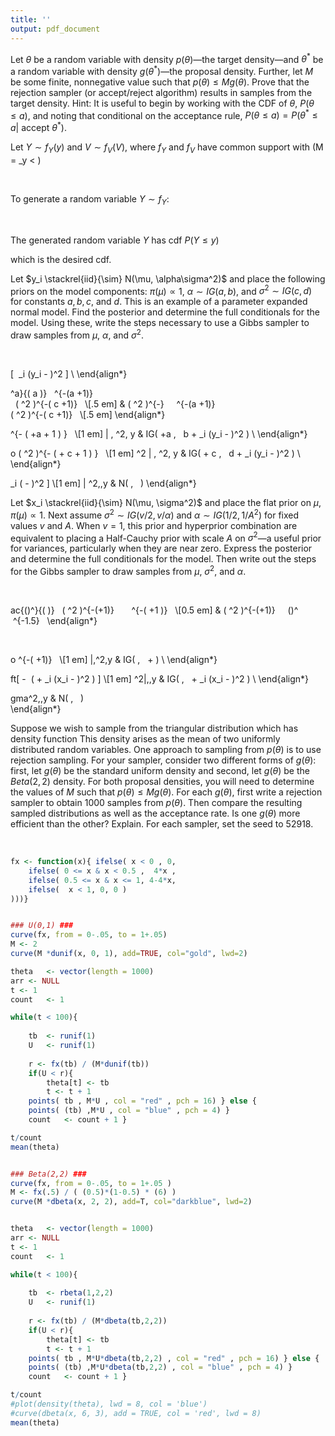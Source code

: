 ```yaml
---
title: ''
output: pdf_document
---
```


Let $\theta$ be a random variable with density $p(\theta)$---the target density---and $\theta^*$ be a random variable with density $g(\theta^*)$---the proposal density. Further, let $M$ be some finite, nonnegative value such that $p(\theta) \leq Mg(\theta)$. Prove that the rejection sampler (or accept/reject algorithm) results in samples from the target density. Hint: It is useful to begin by working with the CDF of $\theta$, $P(\theta \leq a)$, and noting that conditional on the acceptance rule, $P(\theta \leq a) = P(\theta^* \leq a |$ accept $\theta^*)$.
	
	
	
	
Let $Y \sim f_Y(y)$ and $V \sim f_V(V)$, where $f_Y$ and $f_V$ have common support with \(\displaystyle M = \sup_y \cfrac{f_Y(y)}{ \  M f_V(y)\ } < \infty\)

\ 

To generate a random variable $Y \sim f_Y$:
\begin{itemize}
    \item[a.] Generate $U\sim Unif(0,1)$ and $V \sim f_V$, independent.
    \item[b.] If \(\displaystyle U < \cfrac{f_Y(V)}{ \ Mf_V(V) \ }\), set $Y= V$; otherwise, return to step (a)
\end{itemize}

\ 

The generated random variable $Y$ has cdf $P(Y\leq y )$

\begin{align*}
    P(Y\leq y ) &= P(V \leq y | accept ) \\[.5 em]
    &= P \left( V \leq y \  \bigg|  \  U < \cfrac{f_Y(V)}{ \ M f_V(V)  \ } \ \right)  \\[.5 em]
    &= \cfrac{  \ P\left( V \leq y, U < \frac{f_Y(V)}{ \ M f_V(V) \ } \right)  \ }{P\left( U <     
        \frac{f_Y(V)}{    \ M f_V(V) \ }\right)}  \\[.5 em]
    &= \cfrac{ \  \displaystyle \int\limits_{-\infty}^y \int_0^{\frac{f_Y(v)}{  Mf_V(v)  }} \  \text{d}u \  f_V(v) \  \text{d}v \ }{ \  \displaystyle \int\limits_{-\infty}^\infty   \int_0^{\frac{f_Y(v)}{  Mf_V(v)  }} \  \text{d}u \  f_V(v) \  \text{d}v \ }    \\[.5 em]
   &= \int_{-\infty}^y f_Y(v) \  \text{d}v 
\end{align*}

which is the desired cdf.

\newpage 
	
 Let $y_i \stackrel{iid}{\sim} N(\mu, \alpha\sigma^2)$ and place the following priors on the model components: $\pi(\mu) \propto 1$, $\alpha \sim IG(a, b)$, and $\sigma^2 \sim IG(c, d)$ for constants $a, b, c,$ and $d$. This is an example of a parameter expanded normal model. Find the posterior and determine the full conditionals for the model. Using these, write the steps necessary to use a Gibbs sampler to draw samples from $\mu$, $\alpha$, and $\sigma^2$.

\ 
 
 \begin{align*}
     \mathcal{L}(y_i|\mu, \sigma^2 , \alpha ) & \propto \left( \alpha \sigma^2 \right)^{-\frac{n}{2}} \ 
    \exp\left[ \cfrac{1}{ \ 2\alpha \sigma^2 \ } \ \sum_i (y_i  - \mu )^2 \right] \\
 \end{align*}

\begin{align*}
    p(\mu,\alpha, \sigma^2|y) &    \propto 
    \left( \alpha \sigma^2 \right)^{-\frac{n}{2}} \ 
    \exp\left[ \cfrac{1}{ \ 2\alpha \sigma^2 \ } \ \sum_i (y_i - \mu )^2 \right] \ 
    \cfrac{b^a}{\Gamma\left( a \right)} \   \alpha^{-\left(a +1\right)} \ 
         \exp\left[ - \cfrac{b}{\alpha } \right] \
    \cfrac{d^c}{\Gamma\left( c \right)} \ 
    \left( \sigma^2 \right)^{-\left( c +1\right)} \ 
    \exp\left[ - \cfrac{d}{\sigma^2 } \right] \\[.5 em]
    & \propto \left( \alpha \sigma^2 \right)^{-\frac{n}{2}} \ 
    \exp\left[ \cfrac{1}{ \ 2\alpha \sigma^2 \ } \ \sum_i (y_i - \mu )^2 \right] \ 
      \alpha^{-\left(a +1\right)} \ 
         \exp\left[ - \cfrac{b}{\alpha } \right] \
    \left( \sigma^2 \right)^{-\left( c +1\right)} \ 
    \exp\left[ - \cfrac{d}{\sigma^2 } \right] \\[.5 em]
\end{align*}


\begin{align*}
    p( \alpha | \mu , \sigma^2, y) & \propto 
     \alpha^{-\frac{n}{2}} \ 
    \exp\left[ -\cfrac{1}{ \ 2\alpha \sigma^2 \ } \ \sum_i (y_i - \mu )^2 \right] \
     \alpha^{-\left(a +1\right)} \ \exp\left[ -\cfrac{b}{\alpha } \right] \\[.5 em]
   & \propto \alpha^{- \left( \frac{n}{2} +a + 1 \right) } \ 
     \exp\left[ - \cfrac{1}{ \  \alpha \ } \ \left( b + \cfrac{1}{ 2\sigma^2 } \sum_i (y_i - \mu )^2 \right) \right] \\[1 em]
  \alpha | \mu , \sigma^2, y   & \sim IG\left(  \frac{n}{2} +a , \ 
    b + \cfrac{1}{ 2\sigma^2 } \sum_i (y_i - \mu )^2  \right) \\
\end{align*}


\begin{align*}
    p( \sigma^2 | \mu ,\alpha , y) & \propto 
    \left( \sigma^2 \right)^{-\frac{n}{2}} \ 
    \exp\left[-\cfrac{1}{ \ 2\alpha \sigma^2 \ } \ \sum_i (y_i - \mu )^2 \right] \ 
    \left( \sigma^2 \right)^{-\left( c +1\right)} \ 
    \exp\left[ - \cfrac{d}{\sigma^2 } \right] \\[.5 em]
    & \propto \left( \sigma^2 \right)^{- \left( \frac{n}{2} + c + 1 \right) } \ 
    \exp\left[ - \cfrac{1}{ \ \sigma^2 \ } \ \left( d + \cfrac{1}{2\alpha}
        \sum_i (y_i - \mu )^2 \right) \right] \\[1 em] 
  \sigma^2 | \mu , \alpha^2, y   & \sim IG\left(  \frac{n}{2} + c , \ 
    d + \cfrac{1}{ 2\alpha  } \sum_i (y_i - \mu )^2  \right) \\
\end{align*}

\begin{align*}
    p( \mu | \sigma^2 , \alpha^2, y ) & \propto 
    \exp\left[ - \cfrac{1}{ \ 2\alpha \sigma^2 \ } \ 
        \sum_i (y_i - \mu )^2 \right] \          \\[.5 em]
    & \propto \exp\left[ - \cfrac{1}{ \ 2\frac{ \ \alpha \sigma^2 \ }{n} \ } \
        \sum_i ( \mu - \Bar{y} )^2 \right] \\[1 em]
     \mu | \sigma^2,\alpha ,y & \sim N\left(\Bar{y} , \ 
        \cfrac{ \ \alpha \sigma^2 \ }{n} \right)
\end{align*}



 \newpage
 
Let $x_i \stackrel{iid}{\sim} N(\mu, \sigma^2)$ and place the flat prior on $\mu$, $\pi(\mu) \propto 1$. Next assume $\sigma^2 \sim IG(v/2, v/\alpha)$ and $\alpha \sim IG(1/2, 1/A^2)$ for fixed values $v$ and $A$. When $v = 1$, this prior and hyperprior combination are equivalent to placing a Half-Cauchy prior with scale $A$ on $\sigma^2$---a useful prior for variances, particularly when they are near zero. Express the posterior and determine the full conditionals for the model. Then write out the steps for the Gibbs sampler to draw samples from $\mu$, $\sigma^2$, and $\alpha$.


 \
 
 \begin{align*}
     \mathcal{L}(x_i|\mu, \sigma^2 ) \propto \left( \sigma^2 \right)^{-\frac{n}{2}}
     \  \exp\left[ \cfrac{1}{2\sigma^2} \ \sum_i (x_i  - \mu )^2 \right]
 \end{align*}
 
 \begin{align*}
     p(\mu,\sigma^2,\alpha | x ) & \propto  \left( \sigma^2 \right)^{-\frac{n}{2}}  \
         \exp\left[ - \cfrac{1}{2\sigma^2} \ \sum_i (x_i  - \mu )^2 \right] \ 
         \cfrac{\left(\frac{v}{\alpha}\right)^\frac{v}{2}}{\Gamma\left( \frac{v}{2} \right)} \  \left( \sigma^2 \right)^{-\left(\frac{v}{2}+1\right)} \ 
         \exp\left[ - \cfrac{\frac{v}{\alpha}}{\sigma^2} \right] \ 
         \cfrac{ \frac{1}{A^2}  }{ \Gamma\left(\frac{1}{2}\right) } \ 
         \alpha^{-\left(\frac{1}{2} +1 \right)} \ 
         \exp\left[ - \cfrac{\frac{1}{A^2}}{\alpha}\right] \\[0.5 em]
        & \propto  \left( \sigma^2 \right)^{-\left(\frac{n+v}{2}+1\right)} \ 
         \exp\left[ - \cfrac{1}{2\sigma^2} \ \sum_i (x_i  - \mu )^2 \right] \ 
         \left(\cfrac{v}{\alpha}\right)^\frac{v}{2} \ 
         \exp\left[ - \cfrac{v}{\alpha \sigma^2} \right] \ \alpha^{-1.5} \ 
         \exp\left[ - \cfrac{1}{A^2 \alpha} \right]
 \end{align*}


\ 

\begin{align*}
    p(\alpha|\mu,\sigma^2,y) &\propto          \left(\cfrac{v}{\alpha}\right)^\frac{v}{2} \ 
    \exp\left[ - \cfrac{v}{\alpha \sigma^2} \right] \ \alpha^{-1.5} \ 
    \exp\left[ - \cfrac{1}{A^2 \alpha} \right] \\[.5 em]
    & \propto \alpha^{-\left( \frac{v+1}{2}+1\right)} \ 
    \exp\left[ - \cfrac{1}{\alpha} \left( \cfrac{v}{\sigma^2} + \cfrac{1}{A^2} \right) \right] \\[1 em]
\alpha|\mu,\sigma^2,y & \sim IG\left(  \frac{v+1}{2} , \ \cfrac{v}{\sigma^2} + \cfrac{1}{A^2} \right) \\ 
\end{align*}

\begin{align*}
    p(\sigma^2|\mu,\alpha ,y) & \propto \left( \sigma^2 \right)^{-\left(\frac{n+v}{2}+1\right)} \ 
         \exp\left[ - \cfrac{1}{2\sigma^2} \ \sum_i (x_i  - \mu )^2 \right] \ 
         \exp\left[ - \cfrac{v}{\alpha \sigma^2} \right]   \\[.5 em]
    & \propto \left( \sigma^2 \right)^{-\left(\frac{n+v}{2}+1\right)} \
     \exp\left[ - \cfrac{1}{ \sigma^2} \ \left(  \cfrac{v}{\alpha }   + 
   \cfrac{1}{2} \sum_i (x_i  - \mu )^2 \right) \right] \\[1 em]
   \sigma^2|\mu,\alpha ,y  & \sim IG\left( \cfrac{n+v}{2} , \ 
    \cfrac{v}{\alpha }   +    \cfrac{1}{2} \sum_i (x_i  - \mu )^2 \right) \\
\end{align*}
 
 \begin{align*}
     p( \mu | \sigma^2,\alpha ,y) & \propto 
     \exp\left[ - \cfrac{1}{2\sigma^2} \ \sum_i (x_i  - \mu )^2 \right] \\[.5em]
     & \propto \exp\left[ - \cfrac{1}{ \ 2\frac{\sigma^2}{n} \ } \
        \sum_i ( \mu - \Bar{x} )^2 \right] \\[1 em]
    \mu | \sigma^2,\alpha ,y & \sim N\left(\Bar{x} , \ \cfrac{\sigma^2}{n} \right)  
 \end{align*}




\newpage 

Suppose we wish to sample from the triangular distribution which has density function
		\begin{align*}
			p(\theta) = \left\{ \begin{array}{ll}
						0 & \theta < 0 \\
						4\theta & 0 \leq \theta < 1/2\\
						4-4\theta & 1/2 \leq \theta \leq 1\\
						0 & \theta > 1\\
						\end{array} \right. .
		\end{align*}
		This density arises as the mean of two uniformly distributed random variables. One approach to sampling from $p(\theta)$ is to use rejection sampling. For your sampler, consider two different forms of $g(\theta)$: first, let $g(\theta)$ be the standard uniform density and second, let $g(\theta)$ be the $Beta(2,2)$ density. For both proposal densities, you will need to determine the values of $M$ such that $p(\theta) \leq Mg(\theta)$. For each $g(\theta)$, first write a rejection sampler to obtain 1000 samples from $p(\theta)$. Then compare the resulting sampled distributions as well as the acceptance rate. Is one $g(\theta)$ more efficient than the other? Explain. For each sampler, set the seed to 52918.

\ 


```r
fx <- function(x){ ifelse( x < 0 , 0,
	ifelse( 0 <= x & x < 0.5 ,  4*x ,
	ifelse( 0.5 <= x & x <= 1, 4-4*x,  
	ifelse(  x < 1, 0, 0 )
)))}


### U(0,1) ###
curve(fx, from = 0-.05, to = 1+.05)
M <- 2
curve(M *dunif(x, 0, 1), add=TRUE, col="gold", lwd=2)

theta	<- vector(length = 1000)
arr <- NULL
t <- 1
count	<- 1

while(t < 100){
 
	tb	<- runif(1)
	U	<- runif(1)
 	
	r <- fx(tb) / (M*dunif(tb))
	if(U < r){
		theta[t] <- tb
		t <- t + 1	
	points( tb , M*U , col = "red" , pch = 16) } else {
	points( (tb) ,M*U , col = "blue" , pch = 4) }
	count	<- count + 1 }

t/count
mean(theta)


### Beta(2,2) ###
curve(fx, from = 0-.05, to = 1+.05 )
M <- fx(.5) / ( (0.5)*(1-0.5) * (6) )
curve(M *dbeta(x, 2, 2), add=T, col="darkblue", lwd=2)


theta	<- vector(length = 1000)
arr <- NULL
t <- 1
count	<- 1

while(t < 100){
 
	tb	<- rbeta(1,2,2)
	U	<- runif(1)
 	
	r <- fx(tb) / (M*dbeta(tb,2,2))
	if(U < r){
		theta[t] <- tb
		t <- t + 1	
	points( tb , M*U*dbeta(tb,2,2) , col = "red" , pch = 16) } else {
	points( (tb) ,M*U*dbeta(tb,2,2) , col = "blue" , pch = 4) }
	count	<- count + 1 }

t/count
#plot(density(theta), lwd = 8, col = 'blue')
#curve(dbeta(x, 6, 3), add = TRUE, col = 'red', lwd = 8)
mean(theta)
```

